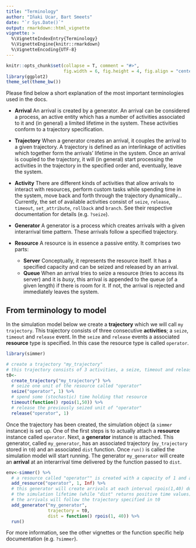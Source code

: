 ```yaml
---
title: "Terminology"
author: "Iñaki Ucar, Bart Smeets"
date: "`r Sys.Date()`"
output: rmarkdown::html_vignette
vignette: >
  %\VignetteIndexEntry{Terminology}
  %\VignetteEngine{knitr::rmarkdown}
  %\VignetteEncoding{UTF-8}
---
```


```r
knitr::opts_chunk$set(collapse = T, comment = "#>", 
                      fig.width = 6, fig.height = 4, fig.align = "center")
library(ggplot2)
theme_set(theme_bw())
```

Please find below a short explanation of the most important terminologies used in the docs.

* __Arrival__ 
   An arrival is created by a generator. An arrival can be considered a process, an active entity which has a number of activities associated to it and (in general) a limited lifetime in the system. These activities conform to a trajectory specification.

* __Trajectory__
   When a generator creates an arrival, it couples the arrival to a given trajectory. A trajectory is defined as an interlinkage of activities which together form the arrivals' lifetime in the system. Once an arrival is coupled to the trajectory, it will (in general) start processing the activities in the trajectory in the specified order and, eventually, leave the system.
   
* __Activity__ 
   There are different kinds of activities that allow arrivals to interact with resources, perform custom tasks while spending time in the system, move back and forth through the trajectory dynamically... Currently, the set of available activities consist of `seize`, `release`, `timeout`, `set_attribute`, `rollback` and `branch`. See their respective documentation for details (e.g. `?seize`).

* __Generator__ 
   A generator is a process which creates arrivals with a given interarrival time pattern. These arrivals follow a specified trajectory.

* __Resource__
   A resource is in essence a passive entity. It comprises two parts:
    + __Server__ 
      Conceptually, it represents the resource itself. It has a specified capacity and can be seized and released by an arrival.
    + __Queue__ 
      When an arrival tries to seize a resource (tries to access its server) and it is _busy_, this arrival is appended to the queue (of a given length) if there is room for it. If not, the arrival is rejected and immediately leaves the system.


## From terminology to model

In the simulation model below we create a __trajectory__ which we will call `my trajectory`. This trajectory consists of three consecutive __activities__; a `seize`, `timeout` and `release` event. In the `seize` and `release` events a associated __resource__ type is specified. In this case the resource type is called `operator`. 

```r
library(simmer)

# create a trajectory "my_trajectory"
# this trajectory consists of 3 activities, a seize, timeout and release activity.
t0<-
  create_trajectory("my_trajectory") %>%
  # seize one unit of the resource called "operator"
  seize("operator", 1) %>%
  # spend some (stochastic) time holding that resource
  timeout(function() rpois(1,50)) %>%
  # release the previously seized unit of "operator"
  release("operator", 1)
```


Once the trajectory has been created, the simulation object (a `simmer` instance) is set up. One of the first steps is to actually attach a __resource__ instance called `operator`. Next, a __generator__ instance is attached. This generator, called `my_generator`, has an associated trajectory (`my_trajectory` stored in `t0`) and an associated `dist` function. Once `run()` is called the simulation model will start running. The generator `my_generator` will create an __arrival__ at an interarrival time delivered by the function passed to `dist`.

```r
env<-simmer() %>%
  # a resource called "operator"" is created with a capacity of 1 and an infinite queue size
  add_resource("operator", 1, Inf) %>%
  # this generator will create arrivals at each interval rpois(1,40) during
  # the simulation lifetime (while "dist" returns positive time values)
  # the arrivals will follow the trajectory specified in t0
  add_generator("my_generator", 
                trajectory = t0,
                dist = function() rpois(1, 40)) %>%
  run()
```

For more information, see the other vignettes or the function specific help documentation (e.g. `?simmer`).

